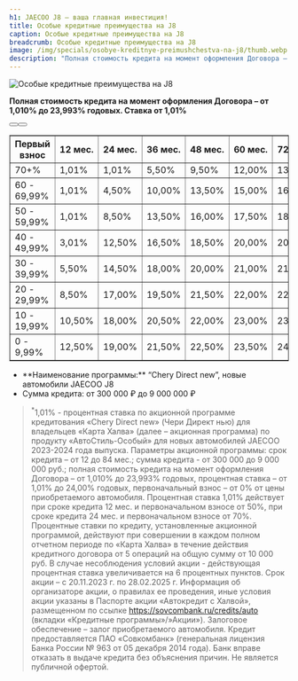 ```yaml
---
h1: JAECOO J8 — ваша главная инвестиция!
title: Особые кредитные преимущества на J8
caption: Особые кредитные преимущества на J8
breadcrumb: Особые кредитные преимущества на J8
image: /img/specials/osobye-kreditnye-preimushchestva-na-j8/thumb.webp
description: "Полная стоимость кредита на момент оформления Договора – от 1,010% до 23,993% годовых. Ставка от 1,01%"
---
```



<picture>
	<source media="(min-width: 640px)" srcset="/img/specials/osobye-kreditnye-preimushchestva-na-j8/banner.webp" />
	<source media="(min-width: 320px)" srcset="/img/specials/osobye-kreditnye-preimushchestva-na-j8/thumb.webp" />
	<img src="/img/specials/osobye-kreditnye-preimushchestva-na-j8/banner.webp" class="w-full mb-10" alt="Особые кредитные преимущества на J8" />
</picture>

**Полная стоимость кредита на момент оформления Договора – от 1,010% до 23,993% годовых. Ставка от 1,01%**

<div class="flex gap-5 flex-wrap mt-14">
	<Button title='О модели' classes='btn-o' view='link' url='/models/j8/'/>
	<Button title='Прайс-лист' view='link' url='https://files.jaecoo.ru/priceJ8.pdf' target="_blank" rel="nofollow" />
</div>

<div class="overflow-auto min-w-full mt-14 mb-14">
	<table border="1" class="min-w-full w-full">
		<thead>
			<tr>
				<th>Первый взнос</th>
				<th>12 мес.</th>
				<th>24 мес.</th>
				<th>36 мес.</th>
				<th>48 мес.</th>
				<th>60 мес.</th>
				<th>72 мес.</th>
				<th>84 мес.</th>
			</tr>
		</thead>
		<tbody>
			<tr>
				<td>70+%</td>
				<td>1,01%</td>
				<td>1,01%</td>
				<td>5,50%</td>
				<td>9,50%</td>
				<td>12,00%</td>
				<td>13,50%</td>
				<td>14,50%</td>
			</tr>
			<tr>
				<td>60 - 69,99%</td>
				<td>1,01%</td>
				<td>4,50%</td>
				<td>10,00%</td>
				<td>13,50%</td>
				<td>15,00%</td>
				<td>16,00%</td>
				<td>17,00%</td>
			</tr>
			<tr>
				<td>50 - 59,99%</td>
				<td>1,01%</td>
				<td>8,50%</td>
				<td>13,50%</td>
				<td>16,00%</td>
				<td>17,50%</td>
				<td>18,00%</td>
				<td>19,00%</td>
			</tr>
			<tr>
				<td>40 - 49,99%</td>
				<td>3,01%</td>
				<td>12,50%</td>
				<td>16,50%</td>
				<td>18,50%</td>
				<td>20,00%</td>
				<td>20,50%</td>
				<td>21,00%</td>
			</tr>
			<tr>
				<td>30 - 39,99%</td>
				<td>5,50%</td>
				<td>14,50%</td>
				<td>18,00%</td>
				<td>20,00%</td>
				<td>21,00%</td>
				<td>21,50%</td>
				<td>22,00%</td>
			</tr>
			<tr>
				<td>20 - 29,99%</td>
				<td>8,50%</td>
				<td>17,00%</td>
				<td>19,50%</td>
				<td>21,50%</td>
				<td>22,00%</td>
				<td>22,50%</td>
				<td>23,00%</td>
			</tr>
			<tr>
				<td>10 - 19,99%</td>
				<td>10,50%</td>
				<td>18,00%</td>
				<td>20,50%</td>
				<td>22,00%</td>
				<td>23,00%</td>
				<td>23,50%</td>
				<td>—</td>
			</tr>
			<tr>
				<td>0 - 9,99%</td>
				<td>12,50%</td>
				<td>19,00%</td>
				<td>21,50%</td>
				<td>22,50%</td>
				<td>23,50%</td>
				<td>24,00%</td>
				<td>—</td>
			</tr>
		</tbody>
	</table>
</div>

<ul class="list-disc pl-5">
	<li>**Наименование программы:** “Chery Direct new”, новые автомобили JAECOO J8</li>
	<li>Сумма кредита: от&nbsp;300&nbsp;000&nbsp;₽&nbsp;до&nbsp;9&nbsp;000&nbsp;000&nbsp;₽</li>
</ul>

<SpecialSalonsInfo title='Воспользоваться предложением' dataTitle='Воспользоваться предложением. Особые кредитные преимущества на J8' dataFormName="Воспользоваться предложением. Особые кредитные преимущества на J8" />

> <sup>*</sup>1,01% - процентная ставка по акционной программе кредитования «Chery Direct new» (Чери Директ нью) для владельцев «Карта Халва» (далее – акционная программа) по продукту «АвтоСтиль-Особый» для новых автомобилей JAECOO 2023-2024 года выпуска. Параметры акционной программы: срок кредита – от 12 до 84 мес.; сумма кредита - от 300 000 до 9 000 000 руб.; полная стоимость кредита на момент оформления Договора – от 1,010% до 23,993% годовых, процентная ставка – от 1,01% до 24,00% годовых, первоначальный взнос – от 0% от цены приобретаемого автомобиля. Процентная ставка 1,01% действует при сроке кредита 12 мес. и первоначальном взносе от 50%, при сроке кредита 24 мес. и первоначальном взносе от 70%. Процентные ставки по кредиту, установленные акционной программой, действуют при совершении в каждом полном отчетном периоде по «Карта Халва» в течение действия кредитного договора от 5 операций на общую сумму от 10 000 руб. В случае несоблюдения условий акции - действующая процентная ставка увеличивается на 6 процентных пунктов. Срок акции – с 20.11.2023 г. по 28.02.2025 г. Информация об организаторе акции, о правилах ее проведения, иные условия акции указаны в Паспорте акции «Автокредит с Халвой», размещенном по ссылке  https://sovcombank.ru/credits/auto (вкладки «Кредитные программы»/»Акции»). Залоговое обеспечение – залог приобретаемого автомобиля. Кредит предоставляется ПАО «Совкомбанк» (генеральная лицензия Банка России № 963 от 05 декабря 2014 года). Банк вправе отказать в выдаче кредита без объяснения причин. Не является публичной офертой.